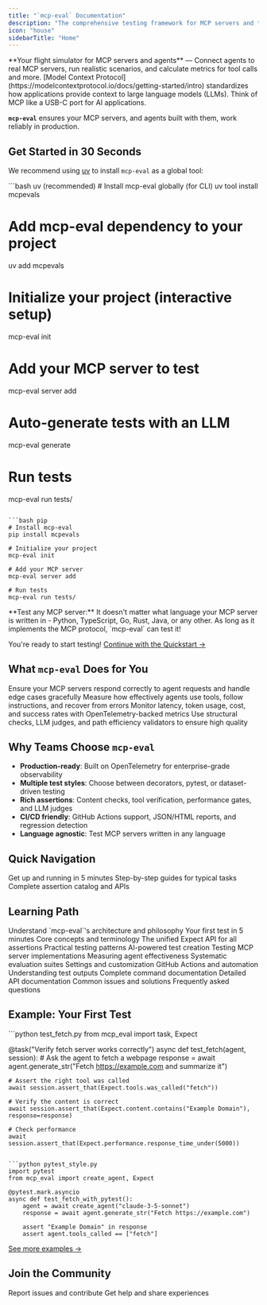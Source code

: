 ```yaml
---
title: "`mcp-eval` Documentation"
description: "The comprehensive testing framework for MCP servers and tool-using agents."
icon: "house"
sidebarTitle: "Home"
---
```


<Note>
  **Your flight simulator for MCP servers and agents** — Connect agents to real MCP servers, run realistic scenarios, and calculate metrics for tool calls and more.
</Note>

<Info>
  [Model Context Protocol](https://modelcontextprotocol.io/docs/getting-started/intro)  standardizes how applications provide context to large language models (LLMs). Think of MCP like a USB-C port for AI applications. 
  
  
  **`mcp-eval`** ensures your MCP servers, and agents built with them, work reliably in production.
</Info>

## Get Started in 30 Seconds

We recommend using [uv](https://docs.astral.sh/uv/) to install `mcp-eval` as a global tool:

<CodeGroup>
```bash uv (recommended)
# Install mcp-eval globally (for CLI)
uv tool install mcpevals

# Add mcp-eval dependency to your project
uv add mcpevals

# Initialize your project (interactive setup)
mcp-eval init

# Add your MCP server to test
mcp-eval server add

# Auto-generate tests with an LLM
mcp-eval generate

# Run tests
mcp-eval run tests/
```

```bash pip
# Install mcp-eval
pip install mcpevals

# Initialize your project
mcp-eval init

# Add your MCP server
mcp-eval server add

# Run tests
mcp-eval run tests/
```
</CodeGroup>

<Info>
  **Test any MCP server:** It doesn't matter what language your MCP server is written in - Python, TypeScript, Go, Rust, Java, or any other. As long as it implements the MCP protocol, `mcp-eval` can test it!
</Info>

<Check>You're ready to start testing! [Continue with the Quickstart →](./quickstart)</Check>

## What `mcp-eval` Does for You

<Columns cols={2}>
  <Card title="Test MCP Servers" icon="server">
    Ensure your MCP servers respond correctly to agent requests and handle edge cases gracefully
  </Card>
  <Card title="Evaluate Agents" icon="robot">
    Measure how effectively agents use tools, follow instructions, and recover from errors
  </Card>
  <Card title="Track Performance" icon="chart-line">
    Monitor latency, token usage, cost, and success rates with OpenTelemetry-backed metrics
  </Card>
  <Card title="Assert Quality" icon="circle-check">
    Use structural checks, LLM judges, and path efficiency validators to ensure high quality
  </Card>
</Columns>

## Why Teams Choose `mcp-eval`

- **Production-ready**: Built on OpenTelemetry for enterprise-grade observability
- **Multiple test styles**: Choose between decorators, pytest, or dataset-driven testing
- **Rich assertions**: Content checks, tool verification, performance gates, and LLM judges
- **CI/CD friendly**: GitHub Actions support, JSON/HTML reports, and regression detection
- **Language agnostic**: Test MCP servers written in any language

## Quick Navigation

<Columns cols={3}>
  <Card title="Quickstart" icon="rocket" href="./quickstart">
    Get up and running in 5 minutes
  </Card>
  <Card title="Common Workflows" icon="graduation-cap" href="./common-workflows">
    Step-by-step guides for typical tasks
  </Card>
  <Card title="API Reference" icon="code" href="./api-catalog">
    Complete assertion catalog and APIs
  </Card>
</Columns>

## Learning Path

<Tabs>
  <Tab title="Getting Started">
    <Columns cols={1}>
      <Card title="Overview" icon="map" href="./overview">
        Understand `mcp-eval`'s architecture and philosophy
      </Card>
      <Card title="Quickstart" icon="rocket" href="./quickstart">
        Your first test in 5 minutes
      </Card>
      <Card title="Concepts" icon="lightbulb" href="./concepts">
        Core concepts and terminology
      </Card>
    </Columns>
  </Tab>
  
  <Tab title="Writing Tests">
    <Columns cols={1}>
      <Card title="Assertions" icon="check" href="./assertions">
        The unified Expect API for all assertions
      </Card>
      <Card title="Common Workflows" icon="route" href="./common-workflows">
        Practical testing patterns
      </Card>
      <Card title="Test Generation" icon="wand-magic-sparkles" href="./test-generation">
        AI-powered test creation
      </Card>
    </Columns>
  </Tab>
  
  <Tab title="Evaluation Types">
    <Columns cols={1}>
      <Card title="Server Evaluation" icon="server" href="./server-evaluation">
        Testing MCP server implementations
      </Card>
      <Card title="Agent Evaluation" icon="robot" href="./agent-evaluation">
        Measuring agent effectiveness
      </Card>
      <Card title="Datasets" icon="database" href="./datasets">
        Systematic evaluation suites
      </Card>
    </Columns>
  </Tab>
  
  <Tab title="Configuration">
    <Columns cols={1}>
      <Card title="Configuration" icon="gear" href="./configuration">
        Settings and customization
      </Card>
      <Card title="CI/CD" icon="circle-play" href="./ci-cd">
        GitHub Actions and automation
      </Card>
      <Card title="Reports" icon="chart-bar" href="./reports">
        Understanding test outputs
      </Card>
    </Columns>
  </Tab>
  
  <Tab title="Reference">
    <Columns cols={1}>
      <Card title="CLI Reference" icon="terminal" href="./cli-reference">
        Complete command documentation
      </Card>
      <Card title="API Reference" icon="code" href="./api-catalog">
        Detailed API documentation
      </Card>
      <Card title="Troubleshooting" icon="wrench" href="./troubleshooting">
        Common issues and solutions
      </Card>
      <Card title="FAQ" icon="question-circle" href="./faq">
        Frequently asked questions
      </Card>
    </Columns>
  </Tab>
</Tabs>

## Example: Your First Test

<CodeGroup>
```python test_fetch.py
from mcp_eval import task, Expect

@task("Verify fetch server works correctly")
async def test_fetch(agent, session):
    # Ask the agent to fetch a webpage
    response = await agent.generate_str("Fetch https://example.com and summarize it")
    
    # Assert the right tool was called
    await session.assert_that(Expect.tools.was_called("fetch"))
    
    # Verify the content is correct
    await session.assert_that(Expect.content.contains("Example Domain"), response=response)
    
    # Check performance
    await session.assert_that(Expect.performance.response_time_under(5000))
```

```python pytest_style.py
import pytest
from mcp_eval import create_agent, Expect

@pytest.mark.asyncio
async def test_fetch_with_pytest():
    agent = await create_agent("claude-3-5-sonnet")
    response = await agent.generate_str("Fetch https://example.com")
    
    assert "Example Domain" in response
    assert agent.tools_called == ["fetch"]
```
</CodeGroup>

<Tip>[See more examples →](./examples)</Tip>

## Join the Community

<Columns cols={2}>
  <Card title="GitHub" icon="github" href="https://github.com/lastmile-ai/mcp-eval">
    Report issues and contribute
  </Card>
  <Card title="Discord" icon="discord" href="https://discord.gg/mcp-eval">
    Get help and share experiences
  </Card>
</Columns>

